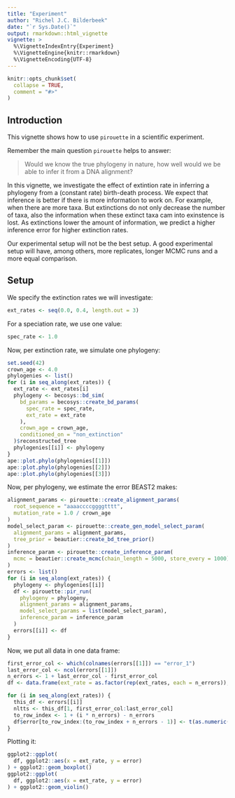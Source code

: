 ```yaml
---
title: "Experiment"
author: "Richel J.C. Bilderbeek"
date: "`r Sys.Date()`"
output: rmarkdown::html_vignette
vignette: >
  %\VignetteIndexEntry{Experiment}
  %\VignetteEngine{knitr::rmarkdown}
  %\VignetteEncoding{UTF-8}
---
```


```r
knitr::opts_chunk$set(
  collapse = TRUE,
  comment = "#>"
)
```

## Introduction

This vignette shows how to use `pirouette` in a scientific experiment.

Remember the main question `pirouette` helps to answer:

> Would we know the true phylogeny in nature,
> how well would we be able to infer it 
> from a DNA alignment?

In this vignette, we investigate the effect of extintion rate in inferring
a phylogeny from a (constant rate) birth-death process. We expect that
inference is better if there is more information to work on. For example,
when there are more taxa. But extinctions do not only decrease the number
of taxa, also the information when these extinct taxa cam into exinstence
is lost. As extinctions lower the amount of information, we predict
a higher inference error for higher extinction rates.

Our experimental setup will not be the best setup. A good experimental
setup will have, among others, more replicates, longer MCMC runs
and a more equal comparison.

## Setup

We specify the extinction rates we will investigate:

```r
ext_rates <- seq(0.0, 0.4, length.out = 3)
```

For a speciation rate, we use one value:

```r
spec_rate <- 1.0
```

Now, per extinction rate, we simulate one phylogeny:

```r
set.seed(42)
crown_age <- 4.0
phylogenies <- list()
for (i in seq_along(ext_rates)) {
  ext_rate <- ext_rates[i]
  phylogeny <- becosys::bd_sim(
    bd_params = becosys::create_bd_params(
      spec_rate = spec_rate,  
      ext_rate = ext_rate
    ),
    crown_age = crown_age,
    conditioned_on = "non_extinction"
  )$reconstructed_tree
  phylogenies[[i]] <- phylogeny
}
ape::plot.phylo(phylogenies[[1]])
ape::plot.phylo(phylogenies[[2]])
ape::plot.phylo(phylogenies[[3]])
```


Now, per phylogeny, we estimate the error BEAST2 makes:

```r
alignment_params <- pirouette::create_alignment_params(
  root_sequence = "aaaaccccggggtttt",
  mutation_rate = 1.0 / crown_age
)
model_select_param <- pirouette::create_gen_model_select_param(
  alignment_params = alignment_params,
  tree_prior = beautier::create_bd_tree_prior()
)
inference_param <- pirouette::create_inference_param(
  mcmc = beautier::create_mcmc(chain_length = 5000, store_every = 1000)
)
errors <- list()
for (i in seq_along(ext_rates)) {
  phylogeny <- phylogenies[[i]]
  df <- pirouette::pir_run(
    phylogeny = phylogeny,
    alignment_params = alignment_params,
    model_select_params = list(model_select_param),
    inference_param = inference_param 
  )
  errors[[i]] <- df
}
```

Now, we put all data in one data frame:

```r
first_error_col <- which(colnames(errors[[1]]) == "error_1")
last_error_col <- ncol(errors[[1]])
n_errors <- 1 + last_error_col - first_error_col
df <- data.frame(ext_rate = as.factor(rep(ext_rates, each = n_errors)), idx = seq(1, n_errors), error = NA)

for (i in seq_along(ext_rates)) {
  this_df <- errors[[i]]
  nltts <- this_df[1, first_error_col:last_error_col]
  to_row_index <- 1 + (i * n_errors) - n_errors 
  df$error[to_row_index:(to_row_index + n_errors - 1)] <- t(as.numeric(nltts)) 
}
```

Plotting it:

```r
ggplot2::ggplot(
  df, ggplot2::aes(x = ext_rate, y = error)
) + ggplot2::geom_boxplot()
ggplot2::ggplot(
  df, ggplot2::aes(x = ext_rate, y = error)
) + ggplot2::geom_violin()
```

